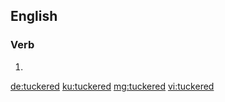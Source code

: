 ==English==

===Verb===
{{head|en|verb form}}

# {{en-past of|tucker}}

[[de:tuckered]]
[[ku:tuckered]]
[[mg:tuckered]]
[[vi:tuckered]]